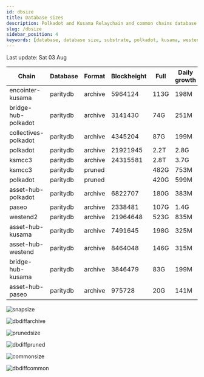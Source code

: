 ```yaml
---
id: dbsize
title: Database sizes
description: Polkadot and Kusama Relaychain and common chains database sizes
slug: /dbsize
sidebar_position: 4
keywords: [database, database size, substrate, polkadot, kusama, westend]
---
```



Last update: Sat 03 Aug

| Chain    | Database   | Format | Blockheight | Full         | Daily growth |
| ------------------------| ----------- | -------- | ------- | ---------- | ----- | 
| encointer-kusama | paritydb | archive | 5964124 | 113G | 198M |
| bridge-hub-polkadot | paritydb | archive | 3141430 | 74G | 251M |
| collectives-polkadot | paritydb | archive | 4345204 | 87G | 199M |
| polkadot | paritydb | archive | 21921945 | 2.2T | 2.8G |
| ksmcc3 | paritydb | archive | 24315581 | 2.8T | 3.7G |
| ksmcc3 | paritydb | pruned |  | 482G | 753M |
| polkadot | paritydb | pruned |  | 420G | 599M |
| asset-hub-polkadot | paritydb | archive | 6822707 | 180G | 383M |
| paseo | paritydb | archive | 2338481 | 107G | 1.4G |
| westend2 | paritydb | archive | 21964648 | 523G | 835M |
| asset-hub-kusama | paritydb | archive | 7491645 | 198G | 325M |
| asset-hub-westend | paritydb | archive | 8464048 | 146G | 315M |
| bridge-hub-kusama | paritydb | archive | 3846479 | 83G | 199M |
| asset-hub-paseo | paritydb | archive | 975728 | 20G | 141M |

![snapsize](/img/archivesize.png)

![dbdiffarchive](/img/dbdiffrelay.png)

![prunedsize](/img/prunedsize.png)

![dbdiffpruned](/img/dbdiffpruned.png)

![commonsize](/img/commonsize.png)

![dbdiffcommon](/img/dbdiffcommon.png)
